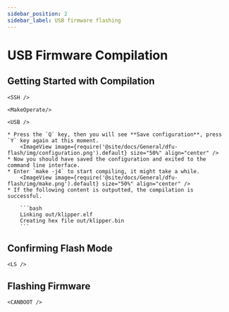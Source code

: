 ```yaml
---
sidebar_position: 2
sidebar_label: USB firmware flashing
---
```





# USB Firmware Compilation


## Getting Started with Compilation

    <SSH />

    <MakeOperate/>

    <USB />

    * Press the `Q` key, then you will see **Save configuration**, press `Y` key again at this moment.
        <ImageView image={require('@site/docs/General/dfu-flash/img/configuration.png').default} size="50%" align="center" />
    * Now you should have saved the configuration and exited to the command line interface.
    * Enter `make -j4` to start compiling, it might take a while.
        <ImageView image={require('@site/docs/General/dfu-flash/img/make.png').default} size="50%" align="center" />
    * If the following content is outputted, the compilation is successful.

        ```bash
        Linking out/klipper.elf
        Creating hex file out/klipper.bin
        ```

## Confirming Flash Mode

    <LS />

## Flashing Firmware
    
    <CANBOOT />